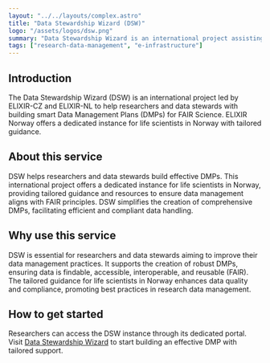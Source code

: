 ```yaml
---
layout: "../../layouts/complex.astro"
title: "Data Stewardship Wizard (DSW)"
logo: "/assets/logos/dsw.png"
summary: "Data Stewardship Wizard is an international project assisting researchers in creating smart Data Management Plans (DMPs) for FAIR Open Science."
tags: ["research-data-management", "e-infrastructure"]
---
```


## Introduction

The Data Stewardship Wizard (DSW) is an international project led by ELIXIR-CZ and ELIXIR-NL to help researchers
and data stewards with building smart Data Management Plans (DMPs) for FAIR Science. 
ELIXIR Norway offers a dedicated instance for life scientists in Norway with tailored guidance.

## About this service

DSW helps researchers and data stewards build effective DMPs. This international project
offers a dedicated instance for life scientists in Norway, providing tailored
guidance and resources to ensure data management aligns with FAIR principles.
DSW simplifies the creation of comprehensive DMPs, facilitating efficient
and compliant data handling.

## Why use this service

DSW is essential for researchers and data stewards aiming
to improve their data management practices. It supports the creation of robust
DMPs, ensuring data is findable, accessible, interoperable, and reusable (FAIR).
The tailored guidance for life scientists in Norway enhances data quality
and compliance, promoting best practices in research data management.

## How to get started

Researchers can access the DSW instance through its dedicated portal. 
Visit [Data Stewardship Wizard](https://norway.dsw.elixir-europe.org/) to start building an effective DMP with tailored support.

